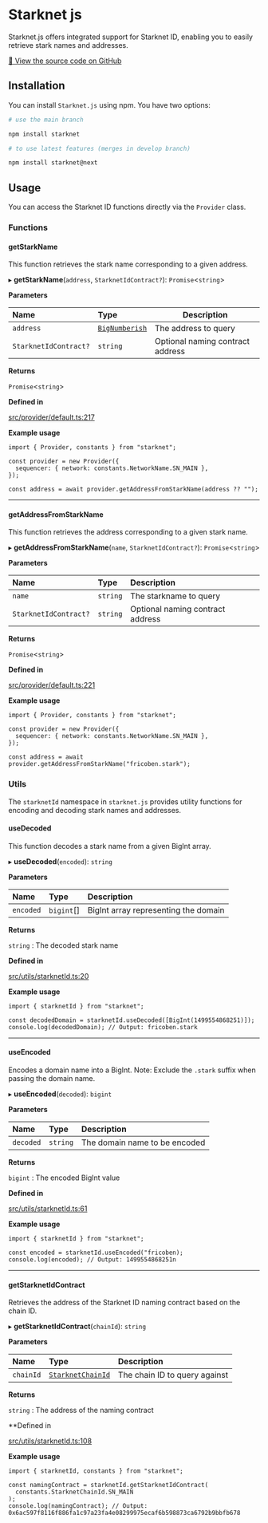 # Starknet js

Starknet.js offers integrated support for Starknet ID, enabling you to easily retrieve stark names and addresses.

[🔗 View the source code on GitHub](https://github.com/starknet-io/starknet.js)

## Installation

You can install `Starknet.js` using npm. You have two options:

```bash
# use the main branch

npm install starknet

# to use latest features (merges in develop branch)

npm install starknet@next
```

## Usage

You can access the Starknet ID functions directly via the `Provider` class.

### Functions

#### getStarkName

This function retrieves the stark name corresponding to a given address.

▸ **getStarkName**(`address`, `StarknetIdContract?`): `Promise`\<`string`\>

**Parameters**

| Name                  | Type                                                                                | Description                      |
| :-------------------- | :---------------------------------------------------------------------------------- | -------------------------------- |
| `address`             | [`BigNumberish`](https://www.starknetjs.com/docs/API/namespaces/types#bignumberish) | The address to query             |
| `StarknetIdContract?` | `string`                                                                            | Optional naming contract address |

**Returns**

`Promise`\<`string`\>

**Defined in**

[src/provider/default.ts:217](https://github.com/0xs34n/starknet.js/blob/develop/src/provider/default.ts#L217)

**Example usage**

```tsx
import { Provider, constants } from "starknet";

const provider = new Provider({
  sequencer: { network: constants.NetworkName.SN_MAIN },
});

const address = await provider.getAddressFromStarkName(address ?? "");
```

---

#### getAddressFromStarkName

This function retrieves the address corresponding to a given stark name.

▸ **getAddressFromStarkName**(`name`, `StarknetIdContract?`): `Promise`\<`string`\>

**Parameters**

| Name                  | Type     | Description                      |
| :-------------------- | :------- | :------------------------------- |
| `name`                | `string` | The starkname to query           |
| `StarknetIdContract?` | `string` | Optional naming contract address |

**Returns**

`Promise`\<`string`\>

**Defined in**

[src/provider/default.ts:221](https://github.com/0xs34n/starknet.js/blob/develop/src/provider/default.ts#L221)

**Example usage**

```tsx
import { Provider, constants } from "starknet";

const provider = new Provider({
  sequencer: { network: constants.NetworkName.SN_MAIN },
});

const address = await provider.getAddressFromStarkName("fricoben.stark");
```

### Utils

The `starknetId` namespace in `starknet.js` provides utility functions for encoding and decoding stark names and addresses.

#### useDecoded

This function decodes a stark name from a given BigInt array.

▸ **useDecoded**(`encoded`): `string`

**Parameters**

| Name      | Type       | Description                          |
| :-------- | :--------- | :----------------------------------- |
| `encoded` | `bigint`[] | BigInt array representing the domain |

**Returns**

`string` : The decoded stark name

**Defined in**

[src/utils/starknetId.ts:20](https://github.com/0xs34n/starknet.js/blob/develop/src/utils/starknetId.ts#L20)

**Example usage**

```tsx
import { starknetId } from "starknet";

const decodedDomain = starknetId.useDecoded([BigInt(1499554868251)]);
console.log(decodedDomain); // Output: fricoben.stark
```

---

#### useEncoded

Encodes a domain name into a BigInt. Note: Exclude the `.stark` suffix when passing the domain name.

▸ **useEncoded**(`decoded`): `bigint`

**Parameters**

| Name      | Type     | Description                   |
| :-------- | :------- | :---------------------------- |
| `decoded` | `string` | The domain name to be encoded |

**Returns**

`bigint` : The encoded BigInt value

**Defined in**

[src/utils/starknetId.ts:61](https://github.com/0xs34n/starknet.js/blob/develop/src/utils/starknetId.ts#L61)

**Example usage**

```tsx
import { starknetId } from "starknet";

const encoded = starknetId.useEncoded("fricoben);
console.log(encoded); // Output: 1499554868251n
```

---

#### getStarknetIdContract

Retrieves the address of the Starknet ID naming contract based on the chain ID.

▸ **getStarknetIdContract**(`chainId`): `string`

**Parameters**

| Name      | Type                                                       | Description                   |
| :-------- | :--------------------------------------------------------- | :---------------------------- |
| `chainId` | [`StarknetChainId`](../enums/constants.StarknetChainId.md) | The chain ID to query against |

**Returns**

`string` : The address of the naming contract

\*\*Defined in

[src/utils/starknetId.ts:108](https://github.com/0xs34n/starknet.js/blob/develop/src/utils/starknetId.ts#L108)

**Example usage**

```tsx
import { starknetId, constants } from "starknet";

const namingContract = starknetId.getStarknetIdContract(
  constants.StarknetChainId.SN_MAIN
);
console.log(namingContract); // Output: 0x6ac597f8116f886fa1c97a23fa4e08299975ecaf6b598873ca6792b9bbfb678
```
